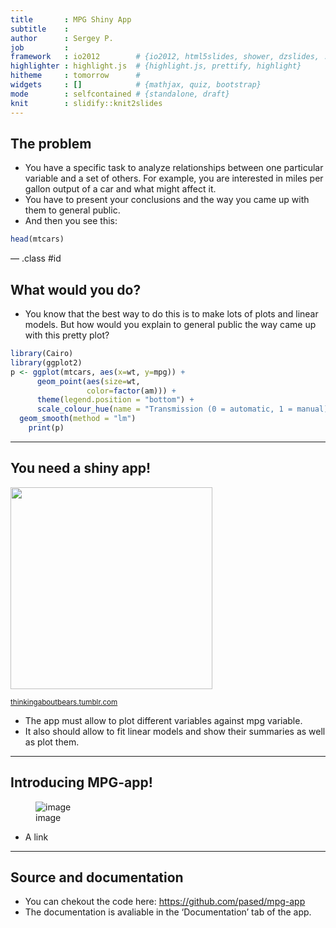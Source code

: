 ```yaml
---
title       : MPG Shiny App
subtitle    : 
author      : Sergey P.
job         : 
framework   : io2012        # {io2012, html5slides, shower, dzslides, ...}
highlighter : highlight.js  # {highlight.js, prettify, highlight}
hitheme     : tomorrow      # 
widgets     : []            # {mathjax, quiz, bootstrap}
mode        : selfcontained # {standalone, draft}
knit        : slidify::knit2slides
---
```


## The problem

- You have a specific task to analyze relationships between one particular variable and a set of others. For example, you are interested in miles per gallon output of a car and what might affect it. 
- You have to present your conclusions and the way you came up with them to general public.
- And then you see this:

```r
head(mtcars)
```


--- .class #id 

## What would you do?

- You know that the best way to do this is to make lots of plots and linear models. But how would you explain to general public the way came up with this pretty plot?

```r
library(Cairo)
library(ggplot2)
p <- ggplot(mtcars, aes(x=wt, y=mpg)) + 
      geom_point(aes(size=wt,
                 color=factor(am))) +
      theme(legend.position = "bottom") +
      scale_colour_hue(name = "Transmission (0 = automatic, 1 = manual)") + scale_size(name = "Weight (lb/1000)") +
  geom_smooth(method = "lm")
    print(p)
```

---

## You need a shiny app!
<img class=center src="http://40.media.tumblr.com/c0a592a6e36347554351404e50de519e/tumblr_no8mxbNVz61shtwfqo1_1280.jpg" height=323 />
<p class=left><small><a href="http://thinkingaboutbears.tumblr.com/image/118777229359">thinkingaboutbears.tumblr.com</a></small></p>

- The app must allow to plot different variables against mpg variable.
- It also should allow to fit linear models and show their summaries as well as plot them.

---

## Introducing MPG-app!

![image](pics/scr-1.png)

- A link

---

## Source and documentation

- You can chekout the code here: [https://github.com/pased/mpg-app](https://github.com/pased/mpg-app)
- The documentation is avaliable in the 'Documentation' tab of the app.
